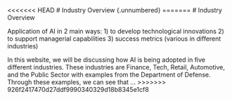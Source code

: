 <<<<<<< HEAD
# Industry Overview {.unnumbered}
=======
# Industry Overview

Application of AI in 2 main ways: 1) to develop technological innovations 2) to support managerial capabilities 3) success metrics (various in different industries)

In this website, we will be discussing how AI is being adopted in five different industries. These industries are Finance, Tech, Retail, Automotive, and the Public Sector with examples from the Department of Defense. Through these examples, we can see that …
>>>>>>> 926f2417470d27ddf9990340329d18b8345e1cf8
